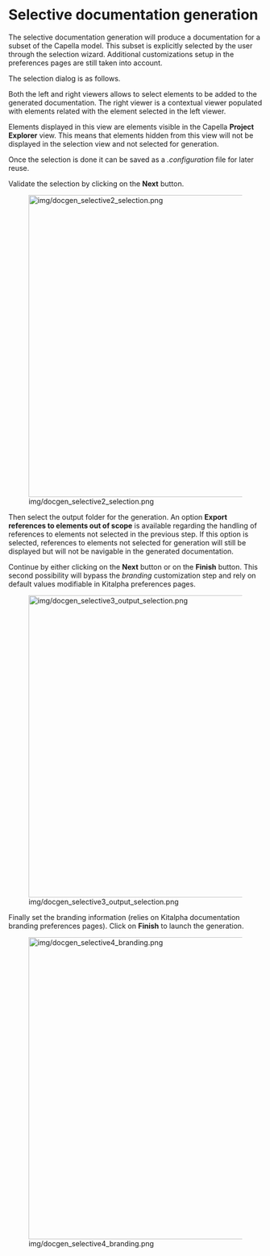 = Selective documentation generation =

The selective documentation generation will produce a documentation for a subset of the Capella model. This subset is explicitly selected by the user through the selection wizard. Additional customizations setup in the preferences pages are still taken into account.

The selection dialog is as follows.

Both the left and right viewers allows to select elements to be added to the generated documentation. The right viewer is a contextual viewer populated with elements related with the element selected in the left viewer.

Elements displayed in this view are elements visible in the Capella '''Project Explorer''' view. This means that elements hidden from this view will not be displayed in the selection view and not selected for generation.

Once the selection is done it can be saved as a ''.configuration'' file for later reuse.

Validate the selection by clicking on the '''Next''' button.

[[Image:img/docgen_selective2_selection.png|thumb|none|600px]]

Then select the output folder for the generation. An option '''Export references to elements out of scope''' is available regarding the handling of references to elements not selected in the previous step. If this option is selected, references to elements not selected for generation will still be displayed but will not be navigable in the generated documentation.

Continue by either clicking on the '''Next''' button or on the '''Finish''' button. This second possibility will bypass the ''branding'' customization step and rely on default values modifiable in Kitalpha preferences pages.

[[Image:img/docgen_selective3_output_selection.png|thumb|none|600px]]

Finally set the branding information (relies on Kitalpha documentation branding preferences pages). Click on '''Finish''' to launch the generation.

[[Image:img/docgen_selective4_branding.png|thumb|none|600px]]